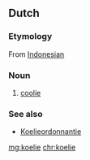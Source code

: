 ==Dutch==

===Etymology===
From [[w:Bahasa Indonesia|Indonesian]]

===Noun===
{{nl-noun|m|koelies|koelietje}}

# [[coolie]]

===See also===
* [[w:nl:Koelie#Koelieordonnantie|Koelieordonnantie]]

[[mg:koelie]]
[[chr:koelie]]